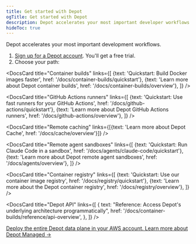 ```yaml
---
title: Get started with Depot
ogTitle: Get started with Depot
description: Depot accelerates your most important developer workflows.
hideToc: true
---
```



Depot accelerates your most important development workflows.

1. [Sign up for a Depot account](https://depot.dev/sign-up). You'll get a free trial.
2. Choose your path:

<DocsCardGrid cols={2}>

<DocsCard
  title="Container builds"
  links={[
    {text: 'Quickstart: Build Docker images faster', href: '/docs/container-builds/quickstart'},
    {text: 'Learn more about Depot container builds', href: '/docs/container-builds/overview'},
  ]}
/>

<DocsCard
  title="GitHub Actions runners"
  links={[
    {text: 'Quickstart: Use fast runners for your GitHub Actions', href: '/docs/github-actions/quickstart'},
    {text: 'Learn more about Depot GitHub Actions runners', href: '/docs/github-actions/overview'},
  ]}
/>

<DocsCard title="Remote caching" links={[{text: 'Learn more about Depot Cache', href: '/docs/cache/overview'}]} />

<DocsCard
  title="Remote agent sandboxes"
  links={[
    {text: 'Quickstart: Run Claude Code in a sandbox', href: '/docs/agents/claude-code/quickstart'},
    {text: 'Learn more about Depot remote agent sandboxes', href: '/docs/agents/overview'},
  ]}
/>

<DocsCard
  title="Container registry"
  links={[
    {text: 'Quickstart: Use our container image registry', href: '/docs/registry/quickstart'},
    {text: 'Learn more about the Depot container registry', href: '/docs/registry/overview'},
  ]}
/>

<DocsCard
  title="Depot API"
  links={[
    {
      text: "Reference: Access Depot's underlying architecture programmatically",
      href: '/docs/container-builds/reference/api-overview',
    },
  ]}
/>

</DocsCardGrid>

<DocsCTASecondary>
  <a
    href="/docs/managed/overview"
    data-ph-capture-attribute-button-id="main-docs-cta-to-managed"
    className="text-radix-mauve12 font-semibold"
  >
    Deploy the entire Depot data plane in your AWS account. Learn more about Depot Managed &rarr;
  </a>
</DocsCTASecondary>
